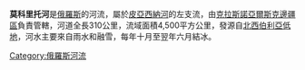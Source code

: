 '''莫科里托河'''是[[俄羅斯|俄羅斯]]的河流，屬於[[皮亞西納河|皮亞西納河]]的左支流，由[[克拉斯諾亞爾斯克邊疆區|克拉斯諾亞爾斯克邊疆區]]負責管轄，河道全長310公里，流域面積4,500平方公里，發源自[[北西伯利亞低地|北西伯利亞低地]]，河水主要來自雨水和融雪，每年十月至翌年六月結冰。

{{Russia-geo-stub}}
[[Category:俄羅斯河流|Category:俄羅斯河流]]